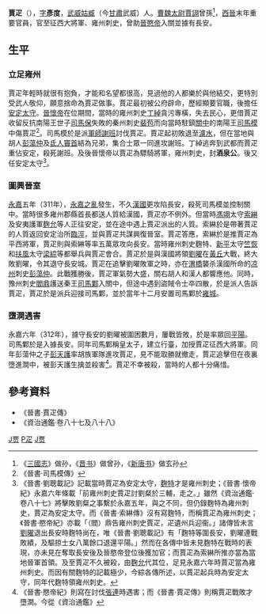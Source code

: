 '''賈疋'''（{{bd|？||312年|catIdx=J}}），[[表字|字]]'''彥度'''，[[武威|武威]][[姑臧|姑臧]]（今[[甘肅|甘肅]]武威）人。[[曹魏|曹魏]][[太尉|太尉]][[賈詡|賈詡]]曾孫<ref>《[[三國志|三國志]]》做孙，《[[晋书|晋书]]》做曾孙，《[[新唐书|新唐书]]》做玄孙</ref>，[[西晉|西晉]]末年重要官員，官至征西大將軍、雍州刺史，曾助[[晉愍帝|晉愍帝]]入關並據有長安。

== 生平 ==
=== 立足雍州 ===
賈疋年輕時就很有抱負，才能和名望都很高，見過他的人都樂於與他結交，更特別受武人敬仰，願意捨命為賈疋做事。賈疋最初被公府辟命，歷經顯要官職，後擔任[[安定郡|安定]][[太守|太守]]。[[晉懷帝|晉懷帝]]在位期間，當時的雍州刺史[[丁綽|丁綽]]貪污專橫，失去民心，更借賈疋收留反抗南陽王世子[[司馬保|司馬保]]失敗的秦州刺史[[裴苞|裴苞]]而向當時駐鎮[[關中|關中]]的南陽王[[司馬模|司馬模]]中傷賈疋<ref>《晉書·司馬模傳》</ref>。司馬模於是派[[軍師|軍師]][[謝班|謝班]]討伐賈疋。賈疋起初敗退至[[瀘水|瀘水]]，但在當地與胡人[[彭蕩仲|彭蕩仲]]及[[氐人|氐人]][[竇首|竇首]]結為兄弟，集合士眾一同進攻謝班。丁綽逃奔到武都而賈疋重佔安定，殺死謝班。及後晉懷帝以賈疋為驃騎將軍，雍州刺史，封'''酒泉公'''。後又任安定太守<ref>《晉書·劉聰載記》記載當時賈疋為安定太守，[[麴特|麴特]]才是雍州刺史；《晉書·懷帝紀》永嘉六年條載「前雍州刺史賈疋討劉粲於三輔，走之。」雖然《資治通鑑·卷八十七》將擊敗劉粲之事繫於永嘉五年，與之不同，但仍錄麴特為雍州刺史，賈疋為安定太守。而《晉書·索綝傳》沒有寫麴特，而稱賈疋為雍州刺史；《晉書·愍帝紀》亦載「（閻）鼎告雍州刺史賈疋，疋遺州兵迎衞。」諸傳皆未言[[劉曜|劉曜]]退出長安時麴特尚在，唯《晉書·劉聰載記》有「麴特等圍長安，劉曜連戰敗績，及驅掠士女八萬餘口退還平陽。」然而在各傳中皆未見麴特在戰時的表現，亦未見在奪取長安後及晉愍帝登位後獲加官；而賈疋為索綝所推亦當為當地晉軍首領。及至賈疋不久被殺，由[[麴允|麴允]]代其位，足見永嘉六年時賈疋當為雍州刺史。而因有關麴特的記載極少，今綜各傳所述，以賈疋起兵時為安定太守，同年代麴特領雍州刺史。</ref>。

=== 圖興晉室 ===
[[永嘉|永嘉]]五年（311年），[[永嘉之亂|永嘉之亂]]發生，不久[[前趙|漢國]]更攻陷長安，殺死司馬模並控制關中。當時很多雍州郡縣首長都送人質給漢國，賈疋亦不例外。但當時[[馮翊|馮翊]]太守[[索綝|索綝]]及安夷護軍[[麴允|麴允]]等人正往安定，並在途中遇上賈疋派出的人質。索綝於是帶著賈疋的人質返回安定治所[[臨涇|臨涇]]，並與賈疋共謀興復晉室。賈疋答應，索綝於是推賈疋為平西將軍，賈疋則與索綝等率五萬眾攻向長安。當時雍州刺史麴特、[[新平|新平]]太守[[竺恢|竺恢]]和[[扶風|扶風]]太守[[梁綜|梁綜]]等都舉兵與賈疋會合。賈疋於是與漢國將領[[劉曜|劉曜]]在[[黃丘|黃丘]]大戰，終大敗劉曜，令其退守長安城。賈疋在追擊劉曜敗軍之時，亦在[[渭橋|渭橋]]襲杀漢國所命的[[凉州|凉州]]刺史[[彭蕩仲|彭蕩仲]]。此戰獲勝後，賈疋軍氣勢大盛，關右胡人和漢人都響應他。同時，豫州刺史[[閻鼎|閻鼎]]護送秦王[[司馬鄴|司馬鄴]]入關中，但途中遇到盜賊令士卒四散，於是派人告訴賈疋，賈疋於是派兵迎接司馬鄴，並於當年十二月安置司馬鄴於[[雍城|雍城]]。

=== 墮澗遇害 ===
永嘉六年（312年），據守長安的劉曜被圍困數月，屢戰皆敗，於是率眾回[[平陽|平陽]]。司馬鄴於是入據長安。同年司馬鄴稱皇太子，建立行臺，加授賈疋征西大將軍。同年彭蕩仲之子[[彭天護|彭天護]]率胡族軍隊進攻賈疋，見不能取勝就撤走，賈疋追擊但在夜裏墮進澗中，被彭天護生擒並殺害<ref>《晉書·愍帝紀》則寫在討伐[[張連|張連]]時遇害；而《晉書·賈疋傳》則稱賈疋戰敗才墮澗。今從《資治通鑑》</ref>。賈疋不幸被殺，當時的人都十分痛惜。

== 參考資料 ==
*《晉書·賈疋傳》
*《資治通鑑·卷八十七及八十八》
{{reflist}}

[[Category:晉朝軍事人物|J贾]]
[[Category:賈姓|P疋]]
[[Category:晉朝被處決者|J贾]]